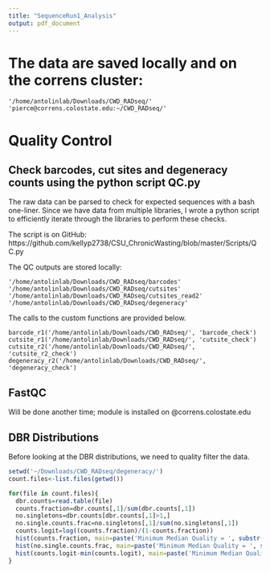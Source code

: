 ```yaml
---
title: "SequenceRun1_Analysis"
output: pdf_document
---
```


# The data are saved locally and on the correns cluster:

```
'/home/antolinlab/Downloads/CWD_RADseq/'
'pierce@correns.colostate.edu:~/CWD_RADseq/'
```

# Quality Control

## Check barcodes, cut sites and degeneracy counts using the python script QC.py

The raw data can be parsed to check for expected sequences with a bash one-liner. Since we have data from multiple libraries, I wrote a python script to efficiently iterate through the libraries to perform these checks.

The script is on GitHub: https://github.com/kellyp2738/CSU_ChronicWasting/blob/master/Scripts/QC.py

The QC outputs are stored locally: 

```
'/home/antolinlab/Downloads/CWD_RADseq/barcodes'
'/home/antolinlab/Downloads/CWD_RADseq/cutsites'
'/home/antolinlab/Downloads/CWD_RADseq/cutsites_read2'
'/home/antolinlab/Downloads/CWD_RADseq/degeneracy'

```
The calls to the custom functions are provided below.

```
barcode_r1('/home/antolinlab/Downloads/CWD_RADseq/', 'barcode_check')
cutsite_r1('/home/antolinlab/Downloads/CWD_RADseq/', 'cutsite_check')
cutsite_r2('/home/antolinlab/Downloads/CWD_RADseq/', 'cutsite_r2_check')
degeneracy_r2('/home/antolinlab/Downloads/CWD_RADseq/', 'degeneracy_check')
```

## FastQC

Will be done another time; module is installed on @correns.colostate.edu

## DBR Distributions

Before looking at the DBR distributions, we need to quality filter the data.

```r
setwd('~/Downloads/CWD_RADseq/degeneracy/')
count.files<-list.files(getwd())

for(file in count.files){
  dbr.counts=read.table(file)
  counts.fraction=dbr.counts[,1]/sum(dbr.counts[,1])
  no.singletons=dbr.counts[dbr.counts[,1]>1,]
  no.single.counts.frac=no.singletons[,1]/sum(no.singletons[,1])
  counts.logit=log((counts.fraction)/(1-counts.fraction))
  hist(counts.fraction, main=paste('Minimum Median Quality = ', substr(file, 1, 2)), xlab='Fraction of Reads with DBR', freq=FALSE)
  hist(no.single.counts.frac, main=paste('Minimum Median Quality = ', substr(file, 1, 2)), xlab='Fraction of Reads with DBR (no singletons)', freq=FALSE)
  hist(counts.logit-min(counts.logit), main=paste('Minimum Median Quality = ', substr(file, 1, 2)), xlab='translated logit(Fraction of Reads with DBR)')
}

```

